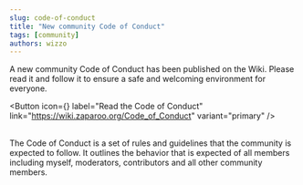 ```yaml
---
slug: code-of-conduct
title: "New community Code of Conduct"
tags: [community]
authors: wizzo
---
```


A new community Code of Conduct has been published on the Wiki. Please read it and follow it to ensure a safe and welcoming environment for everyone.

<Button
  icon={<FAIcon icon="link" />}
  label="Read the Code of Conduct"
  link="https://wiki.zaparoo.org/Code_of_Conduct"
  variant="primary"
/>
<br />
<br />

The Code of Conduct is a set of rules and guidelines that the community is expected to follow. It outlines the behavior that is expected of all members including myself, moderators, contributors and all other community members.
